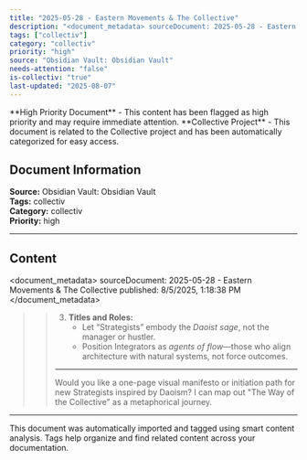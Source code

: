 ```yaml
---
title: "2025-05-28 - Eastern Movements & The Collective"
description: "<document_metadata> sourceDocument: 2025-05-28 - Eastern Movements & The Collective published: 8/5/2025, 1:18:38 PM </document_metadata>  >>  >> 3. **..."
tags: ["collectiv"]
category: "collectiv"
priority: "high"
source: "Obsidian Vault: Obsidian Vault"
needs-attention: "false"
is-collectiv: "true"
last-updated: "2025-08-07"
---
```



<Warning>
**High Priority Document** - This content has been flagged as high priority and may require immediate attention.
</Warning>

<Info>
**Collective Project** - This document is related to the Collective project and has been automatically categorized for easy access.
</Info>


## Document Information

**Source:** Obsidian Vault: Obsidian Vault  
**Tags:** collectiv  
**Category:** collectiv  
**Priority:** high

---

## Content

<document_metadata>
sourceDocument: 2025-05-28 - Eastern Movements & The Collective
published: 8/5/2025, 1:18:38 PM
</document_metadata>

>> 
>> 3. **Titles and Roles:**  
>>    - Let “Strategists” embody the *Daoist sage*, not the manager or hustler.
>>    - Position Integrators as *agents of flow*—those who align architecture with natural systems, not force outcomes.
>> 
>> ---
>> 
>> Would you like a one-page visual manifesto or initiation path for new Strategists inspired by Daoism? I can map out "The Way of the Collective" as a metaphorical journey.
<!-- UID: 5995a056-8166-45e8-98a5-be91a0f5acc2 -->

---

<Tip>
This document was automatically imported and tagged using smart content analysis. Tags help organize and find related content across your documentation.
</Tip>
